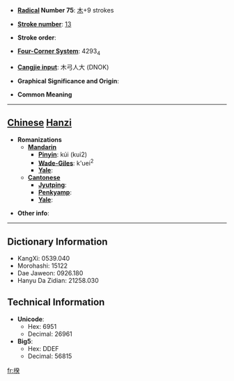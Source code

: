 * '''[[Wiktionary:Chinese radical index| Radical]] Number 75''': [[Wiktionary:Chinese radical index 木|木]]+9 strokes

* '''[[Wiktionary:Chinese total strokes index|Stroke number]]''': [[Wiktionary:Chinese total strokes index 13|13]]

* '''Stroke order''': 

* '''[[Wiktionary:Chinese four corner index|Four-Corner System]]''': 4293<sub>4</sub>

* '''[[Wiktionary:Chinese Cangjie index|Cangjie input]]''': 木弓人大 (DNOK)

* '''Graphical Significance and Origin''': 

* '''Common Meaning'''

----

== [[Chinese]] [[Hanzi]] ==

* '''Romanizations'''
** '''[[Mandarin]]'''
*** '''[[Pinyin]]''': kúi (kui2)
*** '''[[Wade-Giles]]''': k'uei<sup>2</sup>
*** '''[[Yale]]''': 
** '''[[Cantonese]]'''
*** '''[[Jyutping]]''':
*** '''[[Penkyamp]]''': 
*** '''[[Yale]]''': 

* '''Other info''': 

----

== Dictionary Information ==

* KangXi: 0539.040
* Morohashi: 15122
* Dae Jaweon: 0926.180
* Hanyu Da Zidian: 21258.030

== Technical Information ==

* '''Unicode''':
** Hex: 6951
** Decimal: 26961
* '''Big5''':
** Hex: DDEF
** Decimal: 56815

[[fr:楑]]